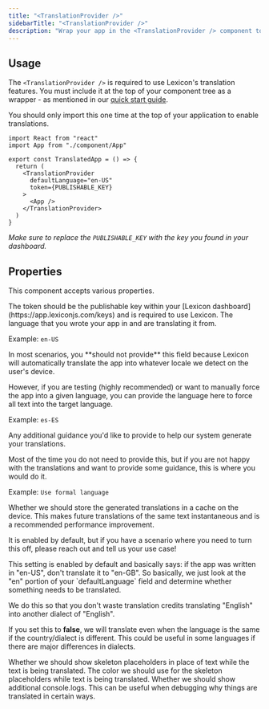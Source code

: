 ```yaml
---
title: "<TranslationProvider />"
sidebarTitle: "<TranslationProvider />"
description: "Wrap your app in the <TranslationProvider /> component to enable Lexicon within your app."
---
```


## Usage

The `<TranslationProvider />` is required to use Lexicon's translation features. You must include it at the top of your component tree as a wrapper - as mentioned in our [quick start guide](/docs/get-started/quickstart).

You should only import this one time at the top of your application to enable translations.

```tsx
import React from "react"
import App from "./component/App"

export const TranslatedApp = () => {
  return (
    <TranslationProvider 
      defaultLanguage="en-US" 
      token={PUBLISHABLE_KEY}
    >
      <App />
    </TranslationProvider>
  )
}
```

*Make sure to replace the `PUBLISHABLE_KEY` with the key you found in your dashboard.*

## Properties

This component accepts various properties.

<ResponseField name="token" type="string" required>
The token should be the publishable key within your [Lexicon dashboard](https://app.lexiconjs.com/keys) and is required to use Lexicon.
</ResponseField>

<ResponseField name="defaultLanguage" type="string" default="en-US">
The language that you wrote your app in and are translating it from.

Example: `en-US`
</ResponseField>

<ResponseField name="targetLanguage" type="string">
In most scenarios, you **should not provide** this field because Lexicon will automatically translate the app into whatever locale we detect on the user's device.

However, if you are testing (highly recommended) or want to manually force the app into a given language, you can provide the language here to force all text into the target language.

Example: `es-ES`
</ResponseField>

<ResponseField name="translationGuidance" type="string">
Any additional guidance you'd like to provide to help our system generate your translations.

Most of the time you do not need to provide this, but if you are not happy with the translations and want to provide some guidance, this is where you would do it.

Example: `Use formal language`
</ResponseField>

<ResponseField name="cacheTranslationsOnDevice" type="boolean" default="true">
Whether we should store the generated translations in a cache on the device. This makes future translations of the same text instantaneous and is a recommended performance improvement.

It is enabled by default, but if you have a scenario where you need to turn this off, please reach out and tell us your use case!
</ResponseField>

<ResponseField name="ignoreDefaultLanguageCountry" type="boolean" default="true">
This setting is enabled by default and basically says: if the app was written in "en-US", don't translate it to "en-GB". So basically, we just look at the "en" portion of your `defaultLanguage` field and determine whether something needs to be translated.

We do this so that you don't waste translation credits translating "English" into another dialect of "English".

If you set this to **false**, we will translate even when the language is the same if the country/dialect is different. This could be useful in some languages if there are major differences in dialects.
</ResponseField>

<ResponseField name="enableSkeletons" type="boolean" default="true">
Whether we should show skeleton placeholders in place of text while the text is being translated.
</ResponseField>

<ResponseField name="skeletonColor" type="string" default="#D6D6D6">
The color we should use for the skeleton placeholders while text is being translated.
</ResponseField>

<ResponseField name="debug" type="boolean" default="false">
Whether we should show additional console.logs. This can be useful when debugging why things are translated in certain ways.
</ResponseField>